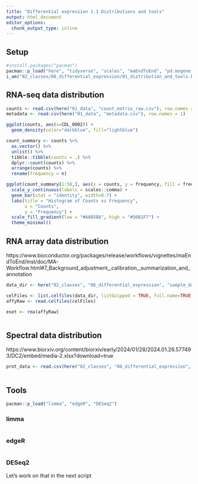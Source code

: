```yaml
---
title: "Differential expression 1.1 Distributions and tools"
output: html_document
editor_options: 
  chunk_output_type: inline
---
```


## Setup

```r
#install.packages("pacman")
pacman::p_load("here", "tidyverse", "scales", "maEndToEnd", "pd.mogene.2.0.st", "oligo")
i_am("02_classes/06_differential_expression/01_distribution_and_tools.Rmd")
```

## RNA-seq data distribution

```r
counts <- read.csv(here("01_data", "count_matrix_raw.csv"), row.names = 1)
metadata <- read.csv(here("01_data", "metadata.csv"), row.names = 1)
```

```r
ggplot(counts, aes(x=CDL_0002)) +
  geom_density(color="darkblue", fill="lightblue")
```

```r
count_summary <- counts %>%
  as.vector() %>%
  unlist() %>%
  tibble::tibble(counts = .) %>%
  dplyr::count(counts) %>%
  arrange(counts) %>%
  rename(frequency = n)

```

```r
ggplot(count_summary[1:50,], aes(x = counts, y = frequency, fill = frequency)) +
  scale_y_continuous(labels = scales::comma) +
  geom_bar(stat = "identity", width=0.7) +
  labs(title = "Histogram of Counts vs Frequency",
       x = "Counts",
       y = "Frequency") +
  scale_fill_gradient(low = "#AA05BA", high = "#56B1F7") +
  theme_minimal()
```

## RNA array data distribution

https://www.bioconductor.org/packages/release/workflows/vignettes/maEndToEnd/inst/doc/MA-Workflow.html#7_Background_adjustment,_calibration,_summarization_and_annotation

```r
data_dir <- here("02_classes", "06_differential_expression", "sample_datasets")

celFiles <- list.celfiles(data_dir, listGzipped = TRUE, full.name=TRUE)
affyRaw <- read.celfiles(celFiles)
```

```r
eset <- rma(affyRaw)
```


```r

```

## Spectral data distribution
https://www.biorxiv.org/content/biorxiv/early/2024/01/28/2024.01.26.577493/DC2/embed/media-2.xlsx?download=true


```r
prot_data <- read.csv(here("02_classes", "06_differential_expression", "sample_datasets", "media-2.csv"))
```

```r

```
## Tools

```r
pacman::p_load("limma", "edgeR", "DESeq2")
```

### limma

```r

```

### edgeR

```r

```

### DESeq2 
Let's work on that in the next script